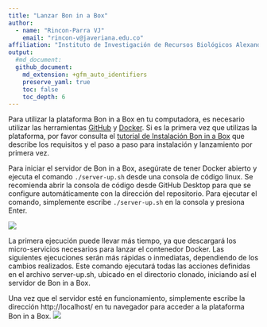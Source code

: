 ```yaml
---
title: "Lanzar Bon in a Box"
author: 
  - name: "Rincon-Parra VJ"
    email: "rincon-v@javeriana.edu.co"
affiliation: "Instituto de Investigación de Recursos Biológicos Alexander von Humboldt - IAvH"
output: 
  #md_document:
  github_document:
    md_extension: +gfm_auto_identifiers
    preserve_yaml: true
    toc: false
    toc_depth: 6
---
```

Para utilizar la plataforma Bon in a Box en tu computadora, es necesario utilizar las herramientas [GitHub](https://docs.github.com/en/desktop/installing-and-authenticating-to-github-desktop/installing-github-desktop) y [Docker](https://www.docker.com/products/docker-desktop/). Si es la primera vez que utilizas la plataforma, por favor consulta el [tutorial de Instalación Bon in a Box](../install_ByB) que describe los requisitos y el paso a paso para instalación y lanzamiento por primera vez.

Para iniciar el servidor de Bon in a Box, asegúrate de tener Docker abierto y ejecuta el comando `./server-up.sh` desde una consola de código linux. Se recomienda abrir la consola de código desde GitHub Desktop para que se configure automáticamente con la dirección del repositorio. Para ejecutar el comando, simplemente escribe `./server-up.sh` en la consola y presiona Enter.

![](README_figures/launch_ByB.png)

La primera ejecución puede llevar más tiempo, ya que descargará los micro-servicios necesarios para lanzar el contenedor Docker. Las siguientes ejecuciones serán más rápidas o inmediatas, dependiendo de los cambios realizados. Este comando ejecutará todas las acciones definidas en el archivo server-up.sh, ubicado en el directorio clonado, iniciando así el servidor de Bon in a Box.

Una vez que el servidor esté en funcionamiento, simplemente escribe la dirección http://localhost/ en tu navegador para acceder a la plataforma Bon in a Box.
![](README_figures/localhostByB.png)
